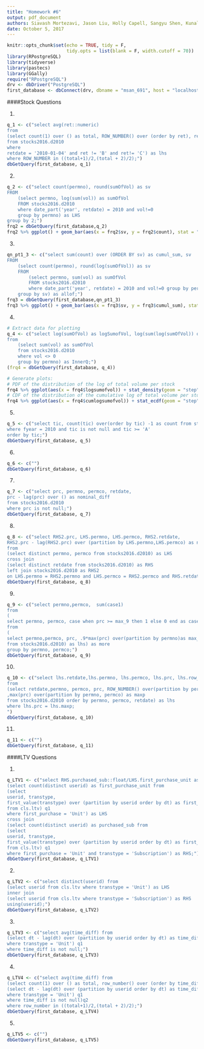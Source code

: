 ```yaml
---
title: "Homework #6"
output: pdf_document
authors: Siavash Mortezavi, Jason Liu, Holly Capell, Sangyu Shen, Kunal Kotian
date: October 5, 2017
---
```


```r
knitr::opts_chunk$set(echo = TRUE, tidy = F, 
                      tidy.opts = list(blank = F, width.cutoff = 70))
library(RPostgreSQL)
library(tidyverse)
library(pastecs)
library(GGally)
require("RPostgreSQL")
drv <- dbDriver("PostgreSQL")
first_database <- dbConnect(drv, dbname = "msan_691", host = "localhost", port = 5432, user = "postgres", password = "postgres")

```

####Stock Questions

(1)

```r
q_1 <- c("select avg(ret::numeric)
from
(select count(1) over () as total, ROW_NUMBER() over (order by ret), ret
from stocks2016.d2010
where 
retdate = '2010-01-04' and ret != 'B' and ret!= 'C') as lhs
where ROW_NUMBER in ((total+1)/2,(total + 2)/2);")
dbGetQuery(first_database, q_1)
```

(2)

```r
q_2 <- c("select count(permno), round(sumOfVol) as sv 
FROM
    (select permno, log(sum(vol)) as sumOfVol 
    FROM stocks2016.d2010 
    where date_part('year', retdate) = 2010 and vol!=0 
    group by permno) as LHS
group by 2;")
frq2 = dbGetQuery(first_database,q_2)
frq2 %>% ggplot() + geom_bar(aes(x = frq2$sv, y = frq2$count), stat = "identity") + xlab('Log of Total Volume Per Stock') + ylab('Frequency')
```

(3)

```r
qn_pt1_3 <- c("select sum(count) over (ORDER BY sv) as cumul_sum, sv 
FROM
    (select count(permno), round(log(sumOfVol)) as sv 
    FROM
        (select permno, sum(vol) as sumOfVol 
        FROM stocks2016.d2010 
        where date_part('year', retdate) = 2010 and vol!=0 group by permno) as LHS
    group by sv) as allof;")
frq3 = dbGetQuery(first_database,qn_pt1_3)
frq3 %>% ggplot() + geom_bar(aes(x = frq3$sv, y = frq3$cumul_sum), stat = "identity") + xlab('Log of Total Volume Per Stock') + ylab('Cumulative Frequency')
```

(4)

```r
# Extract data for plotting
q_4 <- c("select log(sumOfVol) as logSumofVol, log(sum(log(sumOfVol)) over(order by log(sumOfVol))) as cumlogSumofVol
from 
    (select sum(vol) as sumOfVol
    from stocks2016.d2010
    where vol <> 0
    group by permno) as InnerQ;")
(frq4 = dbGetQuery(first_database, q_4))
```


```r
# Generate plots:
# PDF of the distribution of the log of total volume per stock
frq4 %>% ggplot(aes(x = frq4$logsumofvol)) + stat_density(geom = "step") + xlab('Log of Total Volume Per Stock') + ylab('Probability Density')
# CDF of the distribution of the cumulative log of total volume per stock
frq4 %>% ggplot(aes(x = frq4$cumlogsumofvol)) + stat_ecdf(geom = "step", pad = "FALSE") + xlab('Log of Total Volume Per Stock') + ylab('Cumulative Probability Density')
```

(5)

```r
q_5 <- c("select tic, count(tic) over(order by tic) -1 as count from stocks2016.fnd
where fyear = 2010 and tic is not null and tic >= 'A'
order by tic;")
dbGetQuery(first_database, q_5)
```

(6)

```r
q_6 <- c("")
dbGetQuery(first_database, q_6)
```

(7)

```r
q_7 <- c("select prc, permno, permco, retdate,
prc - lag(prc) over () as nominal_diff
from stocks2016.d2010
where prc is not null;")
dbGetQuery(first_database, q_7)
```

(8)

```r
q_8 <- c("select RHS2.prc, LHS.permno, LHS.permco, RHS2.retdate,
RHS2.prc - lag(RHS2.prc) over (partition by LHS.permno,LHS.permco) as nominal_diff
from 
(select distinct permno, permco from stocks2016.d2010) as LHS
cross join
(select distinct retdate from stocks2016.d2010) as RHS
left join stocks2016.d2010 as RHS2
on LHS.permno = RHS2.permno and LHS.permco = RHS2.permco and RHS.retdate = RHS2.retdate;")
dbGetQuery(first_database, q_8)
```

(9)

```r
q_9 <- c("select permno,permco,  sum(case1) 
from
(
select permno, permco, case when prc >= max_9 then 1 else 0 end as case1
from
(
select permno,permco, prc, .9*max(prc) over(partition by permno)as max_9
from stocks2016.d2010) as lhs) as more
group by permno, permco;")
dbGetQuery(first_database, q_9)
```

(10)

```r
q_10 <- c("select lhs.retdate,lhs.permno, lhs.permco, lhs.prc, lhs.row_num as numberofdays
from 
(select retdate,permno, permco, prc, ROW_NUMBER() over(partition by permno, permco order by retdate) as row_num
,max(prc) over(partition by permno, permco) as maxp
from stocks2016.d2010 order by permno, permco, retdate) as lhs
where lhs.prc = lhs.maxp;
")
dbGetQuery(first_database, q_10)
```

(11)

```r
q_11 <- c("")
dbGetQuery(first_database, q_11)
```

####LTV Questions

(1)

```r
q_LTV1 <- c("select RHS.purchased_sub::float/LHS.first_purchase_unit as percent from
(select count(distinct userid) as first_purchase_unit from
(select 
userid, transtype,
first_value(transtype) over (partition by userid order by dt) as first_purchase
from cls.ltv) q1
where first_purchase = 'Unit') as LHS
cross join
(select count(distinct userid) as purchased_sub from
(select 
userid, transtype,
first_value(transtype) over (partition by userid order by dt) as first_purchase
from cls.ltv) q1
where first_purchase = 'Unit' and transtype = 'Subscription') as RHS;")
dbGetQuery(first_database, q_LTV1)
```


(2)

```r
q_LTV2 <- c("select distinct(userid) from
(select userid from cls.ltv where transtype = 'Unit') as LHS
inner join
(select userid from cls.ltv where transtype = 'Subscription') as RHS
using(userid);")
dbGetQuery(first_database, q_LTV2)
```


(3)

```r
q_LTV3 <- c("select avg(time_diff) from
(select dt - lag(dt) over (partition by userid order by dt) as time_diff from cls.ltv 
where transtype = 'Unit') q1
where time_diff is not null;")
dbGetQuery(first_database, q_LTV3)
```

(4)

```r
q_LTV4 <- c("select avg(time_diff) from
(select count(1) over () as total, row_number() over (order by time_diff), time_diff from
(select dt - lag(dt) over (partition by userid order by dt) as time_diff from cls.ltv 
where transtype = 'Unit') q1
where time_diff is not null)q2
where row_number in ((total+1)/2,(total + 2)/2);")
dbGetQuery(first_database, q_LTV4)
```


(5)

```r
q_LTV5 <- c("")
dbGetQuery(first_database, q_LTV5)
```


